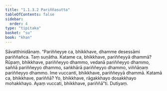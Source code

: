 ```yaml
---
title: "1.1.3.2 Pariññasutta"
tableOfContents: false
sidebar:
  order: 4
type: "tipitaka"
basket: "su"
book: "khan"
---
```



<DynamicBreadcrumb />

<Division number="23" book="khan">

<Paragraph number="129" book="khan">
Sāvatthinidānaṃ. “Pariññeyye ca, bhikkhave, dhamme desessāmi pariññañca. Taṃ suṇātha. Katame ca, bhikkhave, pariññeyyā dhammā? Rūpaṃ, bhikkhave, pariññeyyo dhammo, vedanā pariññeyyo dhammo, saññā pariññeyyo dhammo, saṅkhārā pariññeyyo dhammo, viññāṇaṃ pariññeyyo dhammo. Ime vuccanti, bhikkhave, pariññeyyā dhammā. Katamā ca, bhikkhave, pariññā? Yo, bhikkhave, rāgakkhayo dosakkhayo mohakkhayo. Ayaṃ vuccati, bhikkhave, pariññā”ti.

</Paragraph>
</Division>

<Paragraph number="130" type="center" book="khan">
Dutiyaṃ.
</Paragraph>